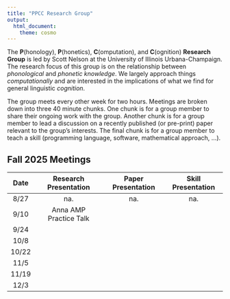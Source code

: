 ```yaml
---
title: "PPCC Research Group"
output: 
  html_document: 
    theme: cosmo
---
```


The **P**(honology), **P**(honetics), **C**(omputation), and **C**(ognition) **Research Group** is led 
by Scott Nelson at the University of Illinois Urbana-Champaign.  The research focus of this group is on the relationship between *phonological* and *phonetic knowledge*. We largely approach things *computationally* and are interested in the implications of what we find for general linguistic *cognition*. 

The group meets every other week for two hours. 
Meetings are broken down into three 40 minute chunks.
One chunk is for a group member to share their ongoing work with the group.
Another chunk is for a group member to lead a discussion on a recently published (or pre-print) paper
relevant to the group's interests.
The final chunk is for a group member to teach a skill (programming language, software, mathematical approach, ...).

## Fall 2025 Meetings

|Date|Research Presentation| Paper Presentation| Skill Presentation|
|:---:|:---:|:---:|:---:|
|8/27|na.|na.|na.|
|9/10|Anna AMP Practice Talk|||
|9/24||||
|10/8||||
|10/22||||
|11/5||||
|11/19||||
|12/3||||